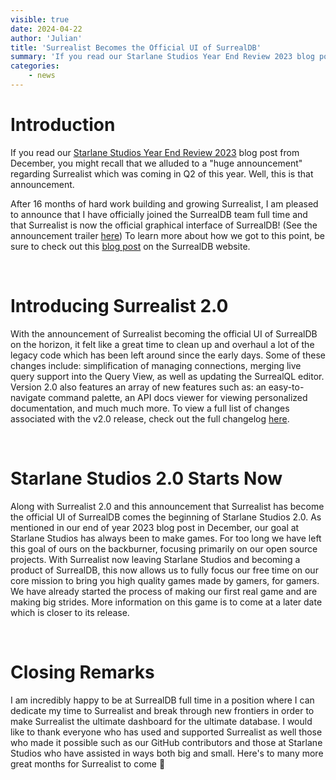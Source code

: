 ```yaml
---
visible: true
date: 2024-04-22
author: 'Julian'
title: 'Surrealist Becomes the Official UI of SurrealDB'
summary: 'If you read our Starlane Studios Year End Review 2023 blog post from December, you might recall that we alluded to a "huge announcement" regarding Surrealist which was coming in Q2 of this year. Well, this is that announcement.'
categories:
    - news
---
```


# Introduction
If you read our [Starlane Studios Year End Review 2023](https://starlane.studio/blog/starlane-studios-year-end-review-2023) blog post from December, you might recall that we alluded to a "huge announcement" regarding Surrealist which was coming in Q2 of this year. Well, this is that announcement. 

After 16 months of hard work building and growing Surrealist, I am pleased to announce that I have officially joined the SurrealDB team full time and that Surrealist is now the official graphical interface of SurrealDB! (See the announcement trailer [here](https://www.youtube.com/watch?v=l0_lj-ILVhE)) To learn more about how we got to this point, be sure to check out this [blog post](https://surrealdb.com/blog/the-surrealist-journey) on the SurrealDB website.

<br />

# Introducing Surrealist 2.0
With the announcement of Surrealist becoming the official UI of SurrealDB on the horizon, it felt like a great time to clean up and overhaul a lot of the legacy code which has been left around since the early days. Some of these changes include: simplification of managing connections, merging live query support into the Query View, as well as updating the SurrealQL editor. Version 2.0 also features an array of new features such as: an easy-to-navigate command palette, an API docs viewer for viewing personalized documentation, and much much more. To view a full list of changes associated with the v2.0 release, check out the full changelog [here](https://github.com/surrealdb/surrealist/releases/tag/surrealist-v2.0.0).

<br />

# Starlane Studios 2.0 Starts Now
Along with Surrealist 2.0 and this announcement that Surrealist has become the official UI of SurrealDB comes the beginning of Starlane Studios 2.0. As mentioned in our end of year 2023 blog post in December, our goal at Starlane Studios has always been to make games. For too long we have left this goal of ours on the backburner, focusing primarily on our open source projects. With Surrealist now leaving Starlane Studios and becoming a product of SurrealDB, this now allows us to fully focus our free time on our core mission to bring you high quality games made by gamers, for gamers. We have already started the process of making our first real game and are making big strides. More information on this game is to come at a later date which is closer to its release. 

<br />

# Closing Remarks
I am incredibly happy to be at SurrealDB full time in a position where I can dedicate my time to Surrealist and break through new frontiers in order to make Surrealist the ultimate dashboard for the ultimate database. I would like to thank everyone who has used and supported Surrealist as well those who made it possible such as our GitHub contributors and those at Starlane Studios who have assisted in ways both big and small. Here's to many more great months for Surrealist to come 🥂